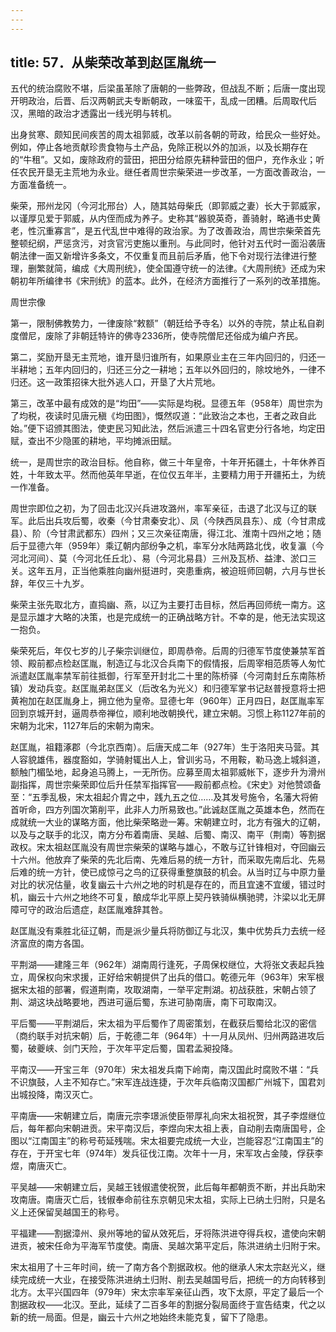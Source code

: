 ```yaml
---
---
---
```

title: 57．从柴荣改革到赵匡胤统一
---




五代的统治腐败不堪，后梁虽革除了唐朝的一些弊政，但战乱不断；后唐一度出现开明政治，后晋、后汉两朝武夫专断朝政，一味蛮干，乱成一团糟。后周取代后汉，黑暗的政治才透露出一线光明与转机。

出身贫寒、颇知民间疾苦的周太祖郭威，改革以前各朝的苛政，给民众一些好处。例如，停止各地贡献珍贵食物与土产品，免除正税以外的加派，以及长期存在的“牛租”。又如，废除政府的营田，把田分给原先耕种营田的佃户，充作永业；听任农民开垦无主荒地为永业。继任者周世宗柴荣进一步改革，一方面改善政治，一方面准备统一。

柴荣，邢州龙冈（今河北邢台）人，随其姑母柴氏（即郭威之妻）长大于郭威家，以谨厚见爱于郭威，从内侄而成为养子。史称其“器貌英奇，善骑射，略通书史黄老，性沉重寡言”，是五代乱世中难得的政治家。为了改善政治，周世宗柴荣首先整顿纪纲，严惩贪污，对贪官污吏施以重刑。与此同时，他针对五代时一面沿袭唐朝法律一面又新增许多条文，不仅重复而且前后矛盾，他下令对现行法律进行整理，删繁就简，编成《大周刑统》，使全国遵守统一的法律。《大周刑统》还成为宋朝初年所编律书《宋刑统》的蓝本。此外，在经济方面推行了一系列的改革措施。



周世宗像



第一，限制佛教势力，一律废除“敕额”（朝廷给予寺名）以外的寺院，禁止私自剃度僧尼，废除了非朝廷特许的佛寺2336所，使寺院僧尼还俗成为编户齐民。

第二，奖励开垦无主荒地，谁开垦归谁所有，如果原业主在三年内回归的，归还一半耕地；五年内回归的，归还三分之一耕地；五年以外回归的，除坟地外，一律不归还。这一政策招徕大批外逃人口，开垦了大片荒地。

第三，改革中最有成效的是“均田”——实际是均税。显德五年（958年）周世宗为了均税，夜读时见唐元稹《均田图》，慨然叹道：“此致治之本也，王者之政自此始。”便下诏颁其图法，使吏民习知此法，然后派遣三十四名官吏分行各地，均定田赋，查出不少隐匿的耕地，平均摊派田赋。

统一，是周世宗的政治目标。他自称，做三十年皇帝，十年开拓疆土，十年休养百姓，十年致太平。然而他英年早逝，在位仅五年半，主要精力用于开疆拓土，为统一作准备。

周世宗即位之初，为了回击北汉兴兵进攻潞州，率军亲征，击退了北汉与辽的联军。此后出兵攻后蜀，收秦（今甘肃秦安北）、凤（今陕西凤县东）、成（今甘肃成县）、阶（今甘肃武都东）四州；又三次亲征南唐，得江北、淮南十四州之地；随后于显德六年（959年）乘辽朝内部纷争之机，率军分水陆两路北伐，收复瀛（今河北河间）、莫（今河北任丘北）、易（今河北易县）三州及瓦桥、益津、淤口三关。这年五月，正当他乘胜向幽州挺进时，突患重病，被迫班师回朝，六月与世长辞，年仅三十九岁。

柴荣主张先取北方，直捣幽、燕，以辽为主要打击目标，然后再回师统一南方。这是显示雄才大略的决策，也是完成统一的正确战略方针。不幸的是，他无法实现这一抱负。

柴荣死后，年仅七岁的儿子柴宗训继位，即周恭帝。后周的归德军节度使兼禁军首领、殿前都点检赵匡胤，制造辽与北汉合兵南下的假情报，后周宰相范质等人匆忙派遣赵匡胤率禁军前往抵御，行军至开封北二十里的陈桥驿（今河南封丘东南陈桥镇）发动兵变。赵匡胤弟赵匡义（后改名为光义）和归德军掌书记赵普授意将士把黄袍加在赵匡胤身上，拥立他为皇帝。显德七年（960年）正月四日，赵匡胤率军回到京城开封，逼周恭帝禅位，顺利地改朝换代，建立宋朝。习惯上称1127年前的宋朝为北宋，1127年后的宋朝为南宋。

赵匡胤，祖籍涿郡（今北京西南）。后唐天成二年（927年）生于洛阳夹马营。其人容貌雄伟，器度豁如，学骑射辄出人上，曾训劣马，不用鞍，勒马逸上城斜道，额触门楣坠地，起身追马腾上，一无所伤。应募至周太祖郭威帐下，逐步升为滑州副指挥，周世宗柴荣即位后升任禁军指挥官——殿前都点检。《宋史》对他赞颂备至：“五季乱极，宋太祖起介胄之中，践九五之位……及其发号施令，名藩大将俯首听命，四方列国次第削平，此非人力所易致也。”此诚赵匡胤之英雄本色，然而在成就统一大业的谋略方面，他比柴荣略逊一筹。宋朝建立时，北方有强大的辽朝，以及与之联手的北汉，南方分布着南唐、吴越、后蜀、南汉、南平（荆南）等割据政权。宋太祖赵匡胤没有周世宗柴荣的谋略与雄心，不敢与辽针锋相对，夺回幽云十六州。他放弃了柴荣的先北后南、先难后易的统一方针，而采取先南后北、先易后难的统一方针，使已成惊弓之鸟的辽获得重整旗鼓的机会。从当时辽与中原力量对比的状况估量，收复幽云十六州之地的时机是存在的，而且宜速不宜缓，错过时机，幽云十六州之地终不可复，酿成华北平原上契丹铁骑纵横驰骋，汴梁以北无屏障可守的政治后遗症，赵匡胤难辞其咎。

赵匡胤没有乘胜北征辽朝，而是派少量兵将防御辽与北汉，集中优势兵力去统一经济富庶的南方各国。

平荆湖——建隆三年（962年）湖南周行逢死，子周保权继位，大将张文表起兵独立，周保权向宋求援，正好给宋朝提供了出兵的借口。乾德元年（963年）宋军根据宋太祖的部署，假道荆南，攻取湖南，一举平定荆湖。初战获胜，宋朝占领了荆、湖这块战略要地，西进可逼后蜀，东进可胁南唐，南下可取南汉。

平后蜀——平荆湖后，宋太祖为平后蜀作了周密策划，在截获后蜀给北汉的密信（商约联手对抗宋朝）后，于乾德二年（964年）十一月从凤州、归州两路进攻后蜀，破夔峡、剑门天险，于次年平定后蜀，国君孟昶投降。

平南汉——开宝三年（970年）宋太祖发兵南下岭南，南汉国此时腐败不堪：“兵不识旗鼓，人主不知存亡。”宋军连战连捷，于次年兵临南汉国都广州城下，国君刘出城投降，南汉灭亡。

平南唐——宋朝建立后，南唐元宗李璟派使臣带厚礼向宋太祖祝贺，其子李煜继位后，每年都向宋朝进贡。宋平南汉后，李煜向宋太祖上表，自动削去南唐国号，企图以“江南国主”的称号苟延残喘。宋太祖要完成统一大业，岂能容忍“江南国主”的存在，于开宝七年（974年）发兵征伐江南。次年十一月，宋军攻占金陵，俘获李煜，南唐灭亡。

平吴越——宋朝建立后，吴越王钱俶遣使祝贺，此后每年都朝贡不断，并出兵助宋攻南唐。南唐灭亡后，钱俶奉命前往东京朝见宋太祖，实际上已纳土归附，只是名义上还保留吴越国王的称号。

平福建——割据漳州、泉州等地的留从效死后，牙将陈洪进夺得兵权，遣使向宋朝进贡，被宋任命为平海军节度使。南唐、吴越次第平定后，陈洪进纳土归附于宋。

宋太祖用了十三年时间，统一了南方各个割据政权。他的继承人宋太宗赵光义，继续完成统一大业，在接受陈洪进纳土归附、削去吴越国号后，把统一的方向转移到北方。太平兴国四年（979年）宋太宗率军亲征山西，攻下太原，平定了最后一个割据政权——北汉。至此，延续了二百多年的割据分裂局面终于宣告结束，代之以新的统一局面。但是，幽云十六州之地始终未能克复，留下了隐患。